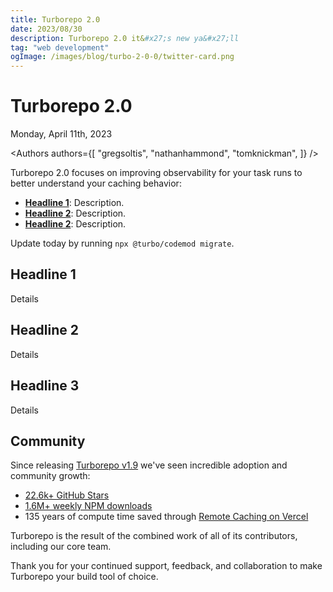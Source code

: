 ```yaml
---
title: Turborepo 2.0
date: 2023/08/30
description: Turborepo 2.0 it&#x27;s new ya&#x27;ll
tag: "web development"
ogImage: /images/blog/turbo-2-0-0/twitter-card.png
---
```


# Turborepo 2.0


<Date>
  Monday, April 11th, 2023
</Date>

<Authors authors={[
  "gregsoltis",
  "nathanhammond",
  "tomknickman",
]} />

Turborepo 2.0 focuses on improving observability for your task runs to better understand your caching behavior:

- [**Headline 1**](#headline-1): Description.
- [**Headline 2**](#headline-2): Description.
- [**Headline 2**](#headline-3): Description.

Update today by running `npx @turbo/codemod migrate`.

## Headline 1

Details

## Headline 2

Details

## Headline 3

Details

## Community

Since releasing [Turborepo v1.9](/blog/turbo-1-9-9) we've seen incredible adoption and community growth:

- [22.6k+ GitHub Stars](https://github.com/vercel/turbo)
- [1.6M+ weekly NPM downloads](https://www.npmjs.com/package/turbo)
- 135 years of compute time saved through [Remote Caching on Vercel](https://vercel.com/docs/concepts/monorepos/remote-caching)

Turborepo is the result of the combined work of all of its contributors, including our core team.

Thank you for your continued support, feedback, and collaboration to make Turborepo your build tool of choice.
